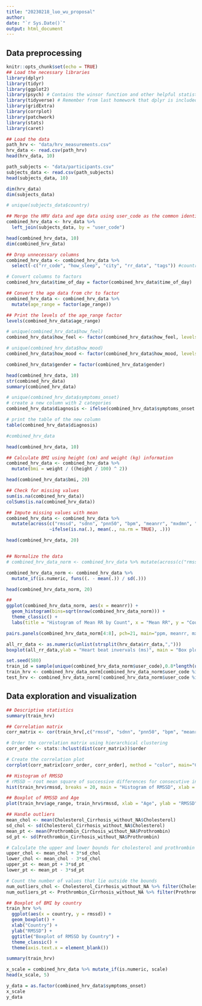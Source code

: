 ```yaml
---
title: "20230218_luo_wu_proposal"
author:
date: "`r Sys.Date()`"
output: html_document
---
```


## Data preprocessing
```r
knitr::opts_chunk$set(echo = TRUE)
## Load the necessary libraries
library(dplyr)
library(tidyr)
library(ggplot2)
library(psych) # Contains the winsor function and other helpful statistical tools
library(tidyverse) # Remember from last homework that dplyr is included in tidyverse
library(gridExtra)
library(corrplot)
library(patchwork)
library(stats)
library(caret)
```


```r
## Load the data
path_hrv <- "data/hrv_measurements.csv"
hrv_data <- read.csv(path_hrv)
head(hrv_data, 10)

path_subjects <- "data/participants.csv"
subjects_data <- read.csv(path_subjects)
head(subjects_data, 10)

dim(hrv_data)
dim(subjects_data)
```
```r
# unique(subjects_data$country)

## Merge the HRV data and age data using user_code as the common identifier
combined_hrv_data <- hrv_data %>%
  left_join(subjects_data, by = "user_code")

head(combined_hrv_data, 10)
dim(combined_hrv_data)
```
```r
## Drop unnecessary columns
combined_hrv_data <- combined_hrv_data %>%
  select(-c("rr_code", "how_sleep", "city", "rr_data", "tags")) #country

# Convert columns to factors
combined_hrv_data$time_of_day = factor(combined_hrv_data$time_of_day)

## Convert the age data from chr to factor
combined_hrv_data <- combined_hrv_data %>%
  mutate(age_range = factor(age_range))

## Print the levels of the age_range factor
levels(combined_hrv_data$age_range)

# unique(combined_hrv_data$how_feel)
combined_hrv_data$how_feel <- factor(combined_hrv_data$how_feel, levels = c(-2, -1, 0, 1, 2))

# unique(combined_hrv_data$how_mood)
combined_hrv_data$how_mood <- factor(combined_hrv_data$how_mood, levels = c(-2, -1, 0, 1, 2))

combined_hrv_data$gender = factor(combined_hrv_data$gender)

head(combined_hrv_data, 10)
str(combined_hrv_data)
summary(combined_hrv_data)

# unique(combined_hrv_data$symptoms_onset)
# create a new column with 2 categories
combined_hrv_data$diagnosis <- ifelse(combined_hrv_data$symptoms_onset == "", "N", "Y")

# print the table of the new column
table(combined_hrv_data$diagnosis)

#combined_hrv_data
```

```r
head(combined_hrv_data, 10)

## Calculate BMI using height (cm) and weight (kg) information
combined_hrv_data <- combined_hrv_data %>%
  mutate(bmi = weight / ((height / 100) ^ 2))

head(combined_hrv_data$bmi, 20)
```


```r
## Check for missing values
sum(is.na(combined_hrv_data))
colSums(is.na(combined_hrv_data))
```
```r
## Impute missing values with mean
combined_hrv_data <- combined_hrv_data %>%
  mutate(across(c("rmssd", "sdnn", "pnn50", "bpm", "meanrr", "mxdmn", "mode", "amo", "lf", "hf", "vlf", "lfhf", "total_power", "how_feel", "how_mood", "bmi"), 
                ~ifelse(is.na(.), mean(., na.rm = TRUE), .)))

head(combined_hrv_data, 20)
```

```r

```

```r
## Normalize the data
# combined_hrv_data_norm <- combined_hrv_data %>% mutate(across(c("rmssd", "sdnn", "pnn50", "bpm", "meanrr", "mxdmn",  "mode", "amo", "lf", "hf", "vlf", "lfhf", "total_power", "how_feel", "how_mood", "bmi"), ~(. - mean(.)) / sd(.)))

combined_hrv_data_norm <- combined_hrv_data %>%
  mutate_if(is.numeric, funs((. - mean(.)) / sd(.)))

head(combined_hrv_data_norm, 20)
```
```r
## 
ggplot(combined_hrv_data_norm, aes(x = meanrr)) +
  geom_histogram(bins=sqrt(nrow(combined_hrv_data_norm))) +
  theme_classic() +
  labs(title = "Histogram of Mean RR by Count", x = "Mean RR", y = "Count")

pairs.panels(combined_hrv_data_norm[4:8], pch=21, main="ppm, meanrr, mxdmn, sdnn, rmssd distribution")

all_rr_data <- as.numeric(unlist(strsplit(hrv_data$rr_data,",")))
boxplot(all_rr_data,ylab = "Heart beat invervals (ms)", main = "Box plot for Heart Beat Rate")
```


```r
set.seed(580)
train_id = sample(unique(combined_hrv_data_norm$user_code),0.8*length(unique(combined_hrv_data_norm$user_code)))
train_hrv <- combined_hrv_data_norm[combined_hrv_data_norm$user_code %in% train_id,]
test_hrv <- combined_hrv_data_norm[!combined_hrv_data_norm$user_code %in% train_id,]
```



## Data exploration and visualization
```r
## Descriptive statistics
summary(train_hrv)
```
```r
## Correlation matrix
corr_matrix <- cor(train_hrv[,c("rmssd", "sdnn", "pnn50", "bpm", "meanrr", "mxdmn", "mode", "amo", "lf", "hf", "vlf", "lfhf", "total_power", "how_feel", "how_mood", "bmi")])

# Order the correlation matrix using hierarchical clustering
corr_order <- stats::hclust(dist(corr_matrix))$order

# Create the correlation plot
corrplot(corr_matrix[corr_order, corr_order], method = "color", main="Correlation Matrix")
```

```r
## Histogram of RMSSD
# rMSSD — root mean square of successive differences for consecutive intervals.
hist(train_hrv$rmssd, breaks = 20, main = "Histogram of RMSSD", xlab = "RMSSD")
```
```r
## Boxplot of RMSSD and Age
plot(train_hrv$age_range, train_hrv$rmssd, xlab = "Age", ylab = "RMSSD", main = "Boxplot of RMSSD by Age")
```
```r
## Handle outliers
mean_chol <- mean(Cholesterol_Cirrhosis_without_NA$Cholesterol)
sd_chol <- sd(Cholesterol_Cirrhosis_without_NA$Cholesterol)
mean_pt <- mean(Prothrombin_Cirrhosis_without_NA$Prothrombin)
sd_pt <- sd(Prothrombin_Cirrhosis_without_NA$Prothrombin)

# Calculate the upper and lower bounds for cholesterol and prothrombin
upper_chol <- mean_chol + 3*sd_chol
lower_chol <- mean_chol - 3*sd_chol
upper_pt <- mean_pt + 3*sd_pt
lower_pt <- mean_pt - 3*sd_pt

# Count the number of values that lie outside the bounds
num_outliers_chol <- Cholesterol_Cirrhosis_without_NA %>% filter(Cholesterol > upper_chol | Cholesterol < lower_chol) %>% nrow()
num_outliers_pt <- Prothrombin_Cirrhosis_without_NA %>% filter(Prothrombin > upper_pt | Prothrombin < lower_pt) %>% nrow()
```

```r
## Boxplot of BMI by country
train_hrv %>%
  ggplot(aes(x = country, y = rmssd)) +
  geom_boxplot() +
  xlab("Country") +
  ylab("RMSSD") +
  ggtitle("Boxplot of RMSSD by Country") +
  theme_classic() +
  theme(axis.text.x = element_blank())
```

```r
summary(train_hrv)
```
  
```r
x_scale = combined_hrv_data %>% mutate_if(is.numeric, scale)
head(x_scale, 5)

y_data = as.factor(combined_hrv_data$symptoms_onset)
x_scale
y_data
```

